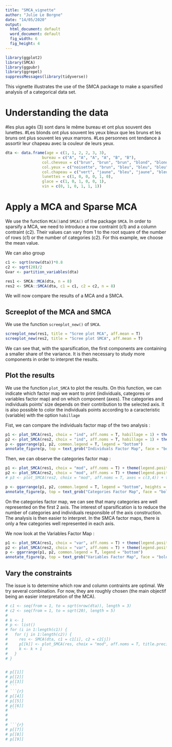 ```yaml
---
title: "SMCA_vignette"
author: "Julie Le Borgne"
date: "14/05/2020"
output:
  html_document: default
  word_document: default
  fig_width: 6 
  fig_height: 4
---
```


```r
library(ggplot2)
library(SMCA)
library(ggpubr)
library(ggrepel)
suppressMessages(library(tidyverse))

```

This vignette illustrates the use of the SMCA package to make a sparsified analysis of a categorical data set.

# Understanding the data

#les plus agés (3) sont dans le même bureau et ont plus souvent des lunettes. 
#Les blonds ont plus souvent les yeux bleux que les bruns et les bruns ont plus souvent les yeux marrons.
#Les personnes ont tendance à assortir leur chapeau avec la couleur de leurs yeux.

```r
dta <- data.frame(age = c(1, 1, 2, 2, 3, 3), 
                bureau = c("A", "A", "A", "A", "B", "B"), 
                col.cheveux = c("brun", "brun", "brun", "blond", "blond", "brun"),
                col.yeux = c("noisette", "brun", "bleu", "bleu", "bleu", "noisette"),
                col.chapeau = c("vert", "jaune", "bleu", "jaune", "bleu", "vert"),
                lunettes = c(1, 0, 0, 0, 1, 0),
                glace = c(1, 0, 1, 0, 0, 1),
                vin = c(0, 1, 0, 1, 1, 1))
```

# Apply a MCA and Sparse MCA

We use the function `MCA()`and `SMCA()` of the package `SMCA`.
In order to sparsify a MCA, we need to introduce a row contraint (c1) and a column contraint (c2). Their values can vary from 1 to the root square of the number of rows (c1) or the number of categories (c2). For this example, we choose the mean value.

We can also group 

```r

c1 <- sqrt(nrow(dta))*0.8
c2 <- sqrt(20)/2
Gvar <- partition_variables(dta)

res1 <- SMCA::MCA(dta, n = 8)
res2 <- SMCA::SMCA(dta, c1 = c1, c2 = c2, n = 8)
```

We will now compare the results of a MCA and a SMCA. 

## Screeplot of the MCA and SMCA
We use the function `screeplot_new()` of `SMCA`.
```r
screeplot_new(res1, title = "Scree plot MCA", aff.mean = T)
screeplot_new(res2, title = "Scree plot SMCA", aff.mean = T)

```
We can see that, with the sparsification, the first components are containing a smaller share of the variance. It is then necessary to study more components in order to interpret the results. 

## Plot the results

We use the function `plot_SMCA` to plot the results. On this function, we can indicate which factor map we want to print (individuals, categores or variables factor map) and on which component (axes). The categories and individuals points' size depends on their contribution to the selected axis. It is also possible to color the individuals points according to a caracteristic (variable) with the option `habillage`

Fist, we can compare the individuals factor map of the two analysis :
```r
p1 <- plot_SMCA(res1, choix = "ind", aff.noms = T, habillage = 1) + theme(legend.position = "none")+ ggtitle("MCA")
p2 <- plot_SMCA(res2, choix = "ind", aff.noms = T, habillage = 1) + theme(legend.position = "none")+ ggtitle("SMCA")
p <- ggarrange(p1, p2, common.legend = T, legend = "bottom")
annotate_figure(p, top = text_grob("Individuals Factor Map", face = "bold", size = 14))
```

Then, we can observe the categories factor map :
```r
p1 <- plot_SMCA(res1, choix = "mod", aff.noms = T) + theme(legend.position = "none")+ ggtitle("MCA")
p2 <- plot_SMCA(res2, choix = "mod", aff.noms = T) + theme(legend.position = "none")+ ggtitle("SMCA")
# p3 <- plot_SMCA(res2, choix = "mod", aff.noms = T, axes = c(3,4)) + theme(legend.position = "none")+ ggtitle("SMCA")

p <- ggarrange(p1, p2, common.legend = T, legend = "bottom", heights = 10, widths = 10)
annotate_figure(p, top = text_grob("Categories Factor Map", face = "bold", size = 14))
```

On the categories factor map, we can see that many categories are well represented on the first 2 axis. The interest of sparsification is to reduce the number of categories and individuals responsible of the axis construction. The analysis is then easier to interpret.
In the SMCA factor maps, there is only a few categories well represented in each axis.

We now look at the Variables Factor Map :
```r
p1 <- plot_SMCA(res1, choix = "var", aff.noms = T) + theme(legend.position = "none")+ ggtitle("MCA")
p2 <- plot_SMCA(res2, choix = "var", aff.noms = T) + theme(legend.position = "none")+ ggtitle("SMCA")
p <- ggarrange(p1, p2, common.legend = T, legend = "bottom")
annotate_figure(p, top = text_grob("Variables Factor Map", face = "bold", size = 14))

```

## Vary the constraints
The issue is to determine which row and column contraints are optimal. We try several combination. For now, they are roughly chosen (the main objectif being an easier interpretation of the MCA).
```r
# c1 <- seq(from = 1, to = sqrt(nrow(dta)), length = 3)
# c2 <- seq(from = 1, to = sqrt(20), length = 5)
# 
# k <- 1
# p <- list()
# for (i in 1:length(c1)) {
#   for (j in 1:length(c2)) {
#     res <- SMCA(dta, c1 = c1[i], c2 = c2[j])
#     p[[k]] <- plot_SMCA(res, choix = "mod", aff.noms = T, title.precision = paste("(c1 =", round(c1[i], 3), ", c2 =", round(c2[j], 3), ")", sep = " ")) + theme(legend.position = "none")
#     k <- k + 1
#   }
# }



```

```r
# p[[1]] 
# p[[2]]
# p[[3]]
# ```
# ```{r}
# p[[4]] 
# p[[5]]
# p[[6]]
# ```
# 
# 
# ```{r}
# p[[7]] 
# p[[8]]
# p[[9]]
```
